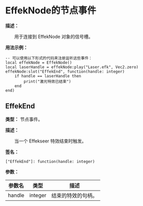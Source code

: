 # EffekNode的节点事件

**描述：**

&emsp;&emsp;用于连接到 EffekNode 对象的信号槽。

**用法示例：**
```tl
-- 可以使用以下形式的代码来注册监听这些事件：
local effekNode = EffekNode()
local laserHandle = effekNode:play("Laser.efk", Vec2.zero)
effekNode:slot("EffekEnd", function(handle: integer)
	if handle == laserHandle then
		print("激光特效已结束")
	end
end)
```

## EffekEnd

**类型：** 节点事件。

**描述：**

&emsp;&emsp;当一个 Effekseer 特效结束时触发。

**签名：**
```tl
["EffekEnd"]: function(handle: integer)
```

**参数：**

| 参数名 | 类型 | 描述 |
| --- | --- | --- |
| handle | integer | 结束的特效的句柄。 |
